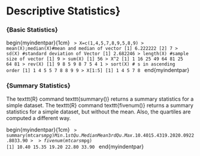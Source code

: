 
Descriptive Statistics}
===========================================

<p>
### {Basic Statistics}


begin{myindentpar}{1cm}
<code>
> X=c(1,4,5,7,8,9,5,8,9)
> mean(X);median(X)#mean and median of vector
[1] 6.222222
[2] 7
> sd(X)     #standard deviation of Vector
[1] 2.682246
> length(X) #sample size of vector
[1] 9
> sum(X)
[1] 56
> X^2
[1]  1 16 25 49 64 81 25 64 81
> rev(X)
[1] 9 8 5 9 8 7 5 4 1
> sort(X)   #      s in ascending order
[1] 1 4 5 5 7 8 8 9 9
> X[1:5]
[1] 1 4 5 7 8
</code>
end{myindentpar}



<p>
### {Summary Statistics}
The texttt{R} command texttt{summary()} returns a summary statistics for a simple dataset.
The texttt{R} command texttt{fivenum()} returns a summary statistics for a simple dataset, but without the mean.
Also, the quartiles are computed a different way.


begin{myindentpar}{1cm}
<code>
> summary(mtcars$mpg)
   Min. 1st Qu.  Median    Mean 3rd Qu.    Max.
  10.40   15.43   19.20   20.09   22.80   33.90 
>
> fivenum(mtcars$mpg)
[1] 10.40 15.35 19.20 22.80 33.90
</code>
end{myindentpar}

